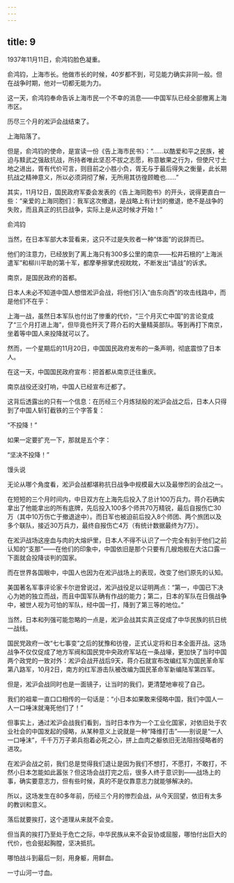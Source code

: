 ```yaml
---
---
---
```

title: 9
---



1937年11月11日，俞鸿钧脸色凝重。

俞鸿钧，上海市长。他做市长的时候，40岁都不到，可见能力确实非同一般。但在战争时期，他对一切都无能为力。

这一天，俞鸿钧奉命告诉上海市民一个不幸的消息——中国军队已经全部撤离上海市区。

历尽三个月的淞沪会战结束了。

上海陷落了。

但是，俞鸿钧的使命，是宣读一份《告上海市民书》：“……以酷爱和平之民族，被迫与黩武之强敌抗战，所持者唯此坚忍不拔之志愿，称意敏果之行为，但使尺寸土地之进出，胥有代价可言，则目前之小胜小负，胥无与于最后得失之衡量，此长期抗战之精神意义，所以必须洞彻了解，无所用其彷徨顾瞻也……”

其实，11月12日，国民政府军委会发表的《告上海同胞书》的开头，说得更直白一些：“亲爱的上海同胞们：我军这次撤退，是战略上有计划的撤退，绝不是战争的失败，而且真正的抗日战争，实际上是从这时候才开始！”

俞鸿钧



当然，在日本军部大本营看来，这只不过是失败者一种“体面”的说辞而已。

他们的注意力，已经放到了离上海只有300多公里的南京——松井石根的“上海派遣军”和柳川平助的第十军，都摩拳擦掌虎视眈眈，不断发出“请战”的诉求。

南京，是国民政府的首都。

日本人未必不知道中国人想借淞沪会战，将他们引入“由东向西”的攻击线路中，而是他们不在乎：

上海一战，虽然日本军队也付出了惨重的代价，“三个月灭亡中国”的言论变成了“三个月打进上海”，但毕竟也歼灭了蒋介石的大量精英部队。等到再打下南京，坐着等中国人来投降就可以了。

然而，一个星期后的11月20日，中国国民政府发布的一条声明，彻底震惊了日本人。

在这一天，中国国民政府宣布：把首都从南京迁往重庆。

南京战役还没打响，中国人已经宣布迁都了。

这背后透露出的只有一个信息：在历经三个月炼狱般的淞沪会战之后，日本人只得到了中国人斩钉截铁的三个字答复：

“不投降！”

如果一定要扩充一下，那就是五个字：

“坚决不投降！”

馒头说

无论从哪个角度看，淞沪会战都堪称抗日战争中规模最大以及最惨烈的会战之一。

在短短的三个月时间内，中日双方在上海先后投入了总计100万兵力。蒋介石确实拿出了他能拿出的所有底牌，先后投入100多个师共70万精锐，最后自报伤亡30万（其中10万伤亡于撤退途中）。而日军也被迫前后投入8个师团、两个旅团以及多个联队，接近30万兵力，最终自报伤亡4万（有统计数据最终为7万）。

在淞沪战场这座血与肉的大熔炉里，日本人不得不认识了一个完全有别于他们之前认知的“支那”——在他们的印象中，中国依旧是那个只要有几艘炮舰在大沽口露一下面就会投降谈判的国家。

而在世界各国眼中，中国人也因为在淞沪战场上的表现，改变了他们原先的认知。

美国著名军事评论家卡尔逊曾说过，淞沪战役足以证明两点：“第一，中国已下决心为她的独立而战，而且中国军队确有作战的能力；第二，日本的军队在日俄战争中，被世人视为可怕的军队，经中国一打，降到了第三等的地位。”

当然，日本和列强可能忽略的一点是，淞沪会战其实真正促成了中华民族的抗日统一战线。

国民党政府一改“七七事变”之后的犹豫和彷徨，正式认定将和日本全面开战。这场战争不仅仅促成了地方军阀和国民党中央政府军站在一条战壕，更加快了当时中国两个政党的一致对外：淞沪会战开战后9天，蒋介石就宣布改编红军为国民革命军第八路军，10月2日，南方的红军游击队被改编为国民革命军新编陆军第四军。

但是，淞沪会战同时也是一面镜子，让当时的我们，更清楚地审视了自己。

我们的祖辈一直口口相传的一句话是：“小日本如果敢来侵略中国，我们中国人一人一口唾沫就淹死他们了！”

但事实上，通过淞沪会战我们看到，当时日本作为一个工业化国家，对依旧处于农业社会的中国发起的侵略，从某种意义上说就是一种“降维打击”——别说是“一人一口唾沫”，千千万万子弟兵抱着必死之心，拼上血肉之躯依旧无法阻挡侵略者的进攻。

在淞沪会战之前，我们总是觉得我们退让是因为我们不想打，不愿打，不敢打，不然小日本怎能如此嚣张？但这场会战打完之后，很多人终于意识到——战场上的事，确实要意志力，但有些时候，真的不是仅靠意志力就能够解决的。

所以，这场发生在80多年前，历经三个月的惨烈会战，从今天回望，依旧有太多的教训和意义。

落后就要挨打，这个道理从来就不会变。

但当真的挨打乃至处于危亡之际，中华民族从来不会妥协或屈服，哪怕付出巨大的代价，也会挺起胸膛，坚决抵抗。

哪怕战斗到最后一刻，用身躯，用鲜血。

一寸山河一寸血。